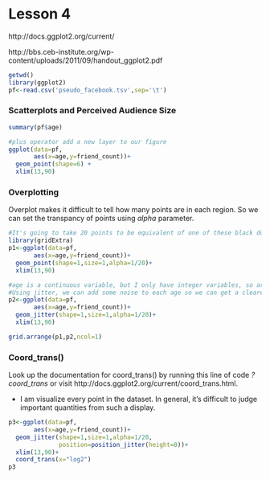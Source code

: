 Lesson 4
========================================================
http://docs.ggplot2.org/current/

http://bbs.ceb-institute.org/wp-content/uploads/2011/09/handout_ggplot2.pdf
```r
getwd()
library(ggplot2)
pf<-read.csv('pseudo_facebook.tsv',sep='\t')
```
### Scatterplots and Perceived Audience Size
```r
summary(pf$age)
```

```r
#plus operator add a new layer to our figure
ggplot(data=pf,
       aes(x=age,y=friend_count))+
  geom_point(shape=6) +
  xlim(13,90)
```
### Overplotting
Overplot makes it difficult to tell how many points are in each region. So we can set the transpancy of points using *alpha* parameter.

```r

#It's going to take 20 points to be equivalent of one of these black dots. 
library(gridExtra)
p1<-ggplot(data=pf,
       aes(x=age,y=friend_count))+
  geom_point(shape=1,size=1,alpha=1/20)+
  xlim(13,90)

#age is a continuous variable, but I only have integer variables, so are are seeing the perfectly lined up columns, which isn't a true reflection of age.
#Using jitter, we can add some noise to each age so we can get a clearer picture about the relationship between age and friend count.
p2<-ggplot(data=pf,
       aes(x=age,y=friend_count))+
  geom_jitter(shape=1,size=1,alpha=1/20)+
  xlim(13,90)

grid.arrange(p1,p2,ncol=1)
```

### Coord_trans()
Look up the documentation for coord_trans() by running this line of code  *?coord_trans* or visit   http://docs.ggplot2.org/current/coord_trans.html.

+ I am visualize every point in the dataset. In general, it's difficult to judge important quantities from such a display.

```r
p3<-ggplot(data=pf,
       aes(x=age,y=friend_count))+
  geom_jitter(shape=1,size=1,alpha=1/20,
              position=position_jitter(height=0))+
  xlim(13,90)+
  coord_trans(x="log2")
p3
```

